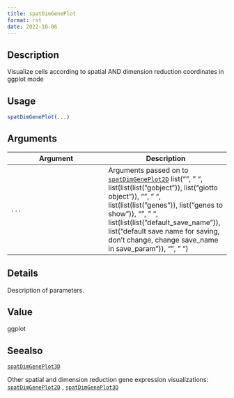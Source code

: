 ```yaml
--- 
title: spatDimGenePlot 
format: rst 
date: 2022-10-06 
--- 
```


## Description

Visualize cells according to spatial AND dimension reduction coordinates in ggplot mode


## Usage

```r
spatDimGenePlot(...)
```


## Arguments

Argument      |Description
------------- |----------------
`...`     |      Arguments passed on to [`spatDimGenePlot2D`](#spatdimgeneplot2d)   list("\n", "    ", list(list(list("gobject")), list("giotto object")), "\n", "    ", list(list(list("genes")), list("genes to show")), "\n", "    ", list(list(list("default_save_name")), list("default save name for saving, don't change, change save_name in save_param")), "\n", "  ")


## Details

Description of parameters.


## Value

ggplot


## Seealso

[`spatDimGenePlot3D`](#spatdimgeneplot3d) 
 
 Other spatial and dimension reduction gene expression visualizations:
 [`spatDimGenePlot2D`](#spatdimgeneplot2d) ,
 [`spatDimGenePlot3D`](#spatdimgeneplot3d)


